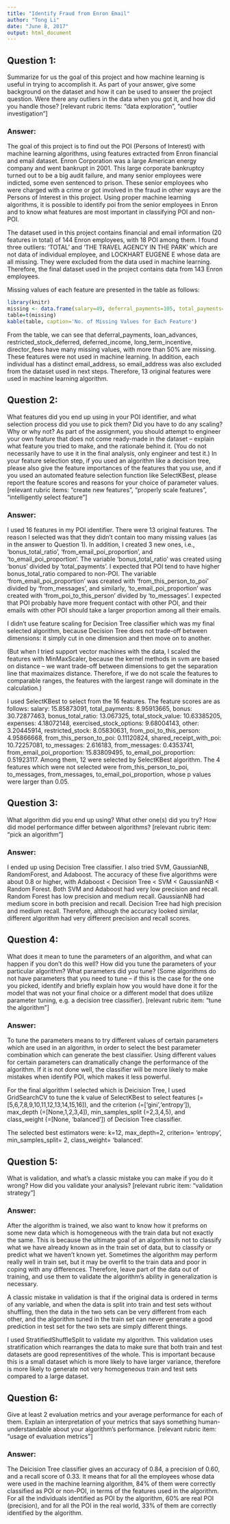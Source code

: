 ```yaml
---
title: "Identify Fraud from Enron Email"
author: "Tong Li"
date: "June 8, 2017"
output: html_document
---
```



## Question 1: 
Summarize for us the goal of this project and how machine learning is useful in trying to accomplish it. As part of your answer, give some background on the dataset and how it can be used to answer the project question. Were there any outliers in the data when you got it, and how did you handle those?  [relevant rubric items: "data exploration", "outlier investigation"]


### Answer:
The goal of this project is to find out the POI (Persons of Interest) with machine learning algorithms, using features extracted from Enron financial and email dataset. Enron Corporation was a large American energy company and went bankrupt in 2001. This large corporate bankruptcy turned out to be a big audit failure, and many senior employees were indicted, some even sentenced to prison. These senior employees who were charged with a crime or got involved in the fraud in other ways are the Persons of Interest in this project. Using proper machine learning algorithms, it is possible to identify poi from the senior employees in Enron and to know what features are most important in classifying POI and non-POI.  

The dataset used in this project contains financial and email information (20 features in total) of 144 Enron employees, with 18 POI among them. I found three outliers: 'TOTAL' and 'THE TRAVEL AGENCY IN THE PARK' which are not data of individual employee, and LOCKHART EUGENE E whose data are all missing. They were excluded from the data used in machine learning. Therefore, the final dataset used in the project contains data from 143 Enron employees.

Missing values of each feature are presented in the table as follows: 

```r
library(knitr)
missing <- data.frame(salary=49, deferral_payments=105, total_payments=20, loan_advances=140, bonus=62, restricted_stock_deferred=126, deferred_income=95, total_stock_value=18, expenses=49, exercised_stock_options=42, other=52, long_term_incentive=78, restricted_stock=34, director_fees=127, from_poi_to_this_person=57, from_this_person_to_poi=57, shared_receipt_with_poi=57, to_messages=57, from_messages=57, email_address=32)
table=t(missing)
kable(table, caption='No. of Missing Values for Each Feature')
```



From the table, we can see that deferral_payments, loan_advances, restricted_stock_deferred, deferred_income, long_term_incentive, director_fees have many missing values, with more than 50% are missing. These features were not used in machine learning. In addition, each individual has a distinct email_address, so email_address was also excluded from the dataset used in next steps. Therefore, 13 original features were used in machine learning algorithm.  



## Question 2: 
What features did you end up using in your POI identifier, and what selection process did you use to pick them? Did you have to do any scaling? Why or why not? As part of the assignment, you should attempt to engineer your own feature that does not come ready-made in the dataset -- explain what feature you tried to make, and the rationale behind it. (You do not necessarily have to use it in the final analysis, only engineer and test it.) In your feature selection step, if you used an algorithm like a decision tree, please also give the feature importances of the features that you use, and if you used an automated feature selection function like SelectKBest, please report the feature scores and reasons for your choice of parameter values.  [relevant rubric items: "create new features", "properly scale features", "intelligently select feature"]


### Answer:
I used 16 features in my POI identifier. There were 13 original features. The reason I selected was that they didn't contain too many missing values (as in the answer to Question 1). In addition, I created 3 new ones, i.e., 'bonus_total_ratio', 'from_email_poi_proportion', and 'to_email_poi_proportion'. The variable 'bonus_total_ratio' was created using 'bonus' divided by 'total_payments'. I expected that POI tend to have higher bonus_total_ratio compared to non-POI. The variable 'from_email_poi_proportion' was created with 'from_this_person_to_poi' divided by 'from_messages', and similarly, 'to_email_poi_proportion' was created with 'from_poi_to_this_person' divided by 'to_messages'. I expected that POI probably have more frequent contact with other POI, and their emails with other POI should take a larger proportion among all their emails.

I didn't use feature scaling for Decision Tree classifier which was my final selected algorithm, because Decision Tree does not trade-off between dimensions: it simply cut in one dimension and then move on to another. 

(But when I tried support vector machines with the data, I scaled the features with MinMaxScaler, because the kernel methods in svm are based on distance -- we want trade-off between dimensions to get the separation line that maximaizes distance. Therefore, if we do not scale the features to comparable ranges, the features with the largest range will dominate in the calculation.)

I used SelectKBest to select from the 16 features. The feature scores are as follows: salary: 15.85873091, total_payments: 8.95913665, bonus: 30.72877463, bonus_total_ratio: 13.067325, total_stock_value: 10.63385205, expenses: 4.18072148, exercised_stock_options: 9.68004143, other: 3.20445914, restricted_stock: 8.05830631, from_poi_to_this_person: 4.95866668, from_this_person_to_poi: 0.11120824, shared_receipt_with_poi: 10.72257081, to_messages: 2.616183, from_messages: 0.4353741, from_email_poi_proportion: 15.83809495, to_email_poi_proportion: 0.51923117. Among them, 12 were selected by SelectKBest algorithm. The 4 features which were not selected were from_this_person_to_poi, to_messages, from_messages, to_email_poi_proportion, whose p values were larger than 0.05.



## Question 3: 
What algorithm did you end up using? What other one(s) did you try? How did model performance differ between algorithms?  [relevant rubric item: "pick an algorithm"]


### Answer:
I ended up using Decision Tree classifier. I also tried SVM, GaussianNB, RandomForest, and Adaboost. The accuracy of these five algorithms were about 0.8 or higher, with Adaboost < Decision Tree < SVM < GaussianNB < Random Forest. Both SVM and Adaboost had very low precision and recall. Random Forest has low precision and medium recall. GaussianNB had medium score in both precision and recall. Decision Tree had high precision and medium recall. Therefore, although the accuracy looked similar, different algorithm had very different precision and recall scores. 



## Question 4: 
What does it mean to tune the parameters of an algorithm, and what can happen if you don't do this well?  How did you tune the parameters of your particular algorithm? What parameters did you tune? (Some algorithms do not have parameters that you need to tune -- if this is the case for the one you picked, identify and briefly explain how you would have done it for the model that was not your final choice or a different model that does utilize parameter tuning, e.g. a decision tree classifier).  [relevant rubric item: "tune the algorithm"]


### Answer:
To tune the parameters means to try different values of certain parameters which are used in an algorithm, in order to select the best parameter combination which can generate the best classifier. Using different values for certain parameters can dramatically change the performance of the algorithm. If it is not done well, the classifier will be more likely to make mistakes when identify POI, which makes it less powerful. 

For the final algorithm I selected which is Deicision Tree, I used GridSearchCV to tune the k value of SelectKBest to select features (=[5,6,7,8,9,10,11,12,13,14,15,16]), and the criterion (=['gini','entropy']), max_depth (=[None,1,2,3,4]), min_samples_split (=2,3,4,5), and class_weight (=[None, 'balanced']) of Decision Tree classifier.

The selected best estimators were: k=12, max_depth=2, criterion= 'entropy', min_samples_split= 2, class_weight= 'balanced'.



## Question 5: 
What is validation, and what's a classic mistake you can make if you do it wrong? How did you validate your analysis?  [relevant rubric item: "validation strategy"]


### Answer:
After the algorithm is trained, we also want to know how it preforms on some new data which is homogeneous with the train data but not exactly the same. This is because the ultimate goal of an algorithm is not to classify what we have already known as in the train set of data, but to classify or predict what we haven't known yet. Sometimes the algorithm may perform really well in train set, but it may be overfit to the train data and poor in coping with any differences. Therefore, leave part of the data out of training, and use them to validate the algorithm's ability in generalization is necessary. 

A classic mistake in validation is that if the original data is ordered in terms of any variable, and when the data is split into train and test sets without shuffling, then the data in the two sets can be very different from each other, and the algorithm tuned in the train set can never generate a good prediction in test set for the two sets are simply different things. 

I used StratifiedShuffleSplit to validate my algorithm. This validation uses stratification which rearranges the data to make sure that both train and test datasets are good representitives of the whole. This is important because this is a small dataset which is more likely to have larger variance, therefore is more likely to generate not very homogeneous train and test sets compared to a large dataset. 


## Question 6: 
Give at least 2 evaluation metrics and your average performance for each of them.  Explain an interpretation of your metrics that says something human-understandable about your algorithm's performance. [relevant rubric item: "usage of evaluation metrics"]


### Answer:
The Deicision Tree classifier gives an accuracy of 0.84, a precision of 0.60, and a recall score of 0.33. It means that for all the employees whose data were used in the machine learning algorithm, 84% of them were correctly classified as POI or non-POI, in terms of the features used in the algorithm. For all the individuals identified as POI by the algorithm, 60% are real POI (precision), and for all the POI in the real world, 33% of them are correctly identified by the algorithm.  